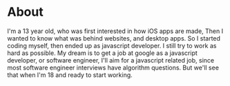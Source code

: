 # About
I'm a 13 year old, who was first interested in how iOS apps are made, Then I wanted to know what was behind websites, and desktop apps. So I started coding myself, then ended up as javascript developer. I still try to work as hard as possible. My dream is to get a job at google as a javascript developer, or software engineer, I'll aim for a javascript related job, since most software engineer interviews have algorithm questions. But we'll see that when I'm 18 and ready to start working.